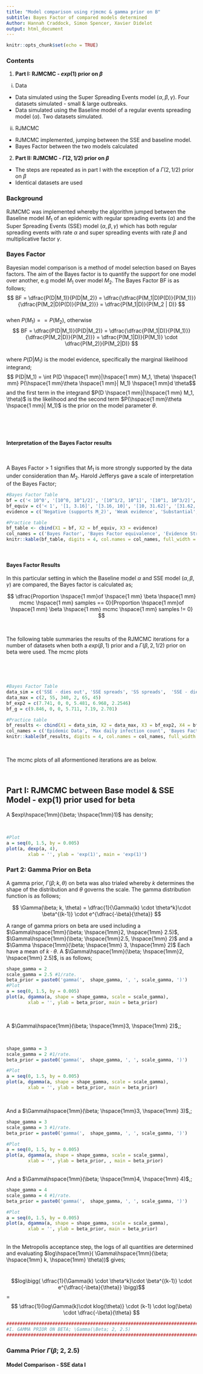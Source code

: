 ```yaml
---
title: "Model comparison using rjmcmc & gamma prior on B"
subtitle: Bayes Factor of compared models determined
Author: Hannah Craddock, Simon Spencer, Xavier Didelot
output: html_document
---
```


```r
knitr::opts_chunk$set(echo = TRUE)
```

### Contents

1. **Part I: RJMCMC - $exp(1)$ prior on $\beta$**
i. Data
- Data simulated using the Super Spreading Events model $(\alpha, \beta, \gamma)$. Four datasets simulated - small & large outbreaks.
- Data simulated using the Baseline model of a regular events spreading model $(\alpha)$. Two datasets simulated. 
ii. RJMCMC
- RJMCMC implemented, jumping between the SSE and baseline model.
- Bayes Factor between the two models calculated 

2. **Part II: RJMCMC - $\Gamma(2, 1/2)$ prior on $\beta$**
- The steps are repeated as in part I with the exception of a $\Gamma(2, 1/2)$ prior on $\beta$
- Identical datasets are used 

### Background
RJMCMC was implemented whereby the algorithm jumped between the Baseline model $M_1$ of an epidemic with regular spreading events $(\alpha)$ and the Super Spreading Events (SSE) model $(\alpha, \beta, \gamma)$ which has both regular spreading events with rate $\alpha$ and super spreading events with rate $\beta$ and multiplicative factor $\gamma$.

### Bayes Factor

Bayesian model comparison is a method of model selection based on Bayes factors. The aim of the Bayes factor is to quantify the support for one model over another, e.g model $M_1$ over model $M_2$. The Bayes Factor BF is as follows;
\
$$ BF =  \dfrac{P(D|M_1)}{P(D|M_2)} =   \dfrac{\dfrac{P(M_1|D)P(D)}{P(M_1)}}{\dfrac{P(M_2|D)P(D)}{P(M_2)}} = \dfrac{P(M_1|D)}{P(M_2 | D)}
$$ 
\
when $P(M_1) == P(M_2)$, otherwise
\
$$ BF =  \dfrac{P(D|M_1)}{P(D|M_2)} =   \dfrac{\dfrac{P(M_1|D)}{P(M_1)}}{\dfrac{P(M_2|D)}{P(M_2)}} = \dfrac{P(M_1|D)}{P(M_1)} \cdot \dfrac{P(M_2)}{P(M_2|D)}
$$ 
\
where $P(D|M_1)$ is the model evidence, specifically the marginal likelihood integrand;
\
$$ P(D|M_1) = \int P(D \hspace{1 mm}|\hspace{1 mm} M_1, \theta) \hspace{1 mm} P(\hspace{1 mm}\theta \hspace{1 mm}| M_1) \hspace{1 mm}d \theta$$
and the first term in the integrand $P(D \hspace{1 mm}|\hspace{1 mm} M_1, \theta)$ is the likelihood and the second term $P(\hspace{1 mm}\theta \hspace{1 mm}| M_1)$ is the prior on the model parameter $\theta$. 

\

\

#### Interpretation of the Bayes Factor results 

\

A Bayes Factor > 1 signifies that $M_1$ is more strongly supported by the data under consideration than $M_2$. Harold Jefferys gave a scale of interpretation of the Bayes Factor;
\
```r

#Bayes Factor Table
bf = c('< 10^0', '[10^0, 10^1/2]', '[10^1/2, 10^1]', '[10^1, 10^3/2]', '[10^3/2, 10^2]', '> 10^2')
bf_equiv = c('< 1', '[1, 3.16]', '[3.16, 10]', '[10, 31.62]', '[31.62, 100]', '> 100')
evidence = c('Negative (supports M_2)', 'Weak evidence', 'Substantial', 'Strong', 'Very strong', 'Decisive')

#Practice table 
bf_table <- cbind(X1 = bf, X2 = bf_equiv, X3 = evidence)
col_names = c('Bayes Factor', 'Bayes Factor equivalence', 'Evidence Strength')
knitr::kable(bf_table, digits = 4, col.names = col_names, full_width = F)

```

\

#### Bayes Factor Results

In this particular setting in which the Baseline model $\alpha$ and SSE model $(\alpha, \beta, \gamma)$ are compared, the Bayes factor is calculated as;

$$ \dfrac{Proportion \hspace{1 mm}of \hspace{1 mm} \beta \hspace{1 mm} mcmc \hspace{1 mm} samples == 0}{Proportion \hspace{1 mm}of \hspace{1 mm} \beta \hspace{1 mm} mcmc \hspace{1 mm} samples != 0} $$

\

The following table summaries the results of the RJMCMC iterations for a number of datasets when both a $exp(\beta, 1)$ prior and a $\Gamma(\beta, 2, 1/2)$ prior on beta were used. The mcmc plots 

\

\

```r

#Bayes Factor Table
data_sim = c('SSE - dies out', 'SSE spreads', 'SS spreads',  'SSE - dies out', 'Base - spreads', 'Base - spreads')
data_max = c(2, 55, 340, 2, 65, 45)
bf_exp2 = c(7.741, 0, 0, 5.481, 6.968, 2.2546)
bf_g = c(9.846, 0, 0, 5.711, 7.19, 2.701)

#Practice table 
bf_results <- cbind(X1 = data_sim, X2 = data_max, X3 = bf_exp2, X4 = bf_g)
col_names = c('Epidemic Data', 'Max daily infection count', 'Bayes Factor exp(beta; 1)', 'Bayes Factor, Gamma(2, 1/2)')
knitr::kable(bf_results, digits = 4, col.names = col_names, full_width = F)

```
\

The mcmc plots of all aformentioned iterations are as below.

\


## Part I: RJMCMC between Base model & SSE Model - exp(1) prior used for beta

A $exp\hspace{1mm}(\beta; \hspace{1mm}1)$ has density;

\

```r

#Plot
a = seq(0, 1.5, by = 0.005)
plot(a, dexp(a, 4),
        xlab = '', ylab = 'exp(1)', main = 'exp(1)')
```


### Part 2: Gamma Prior on Beta


A gamma prior, $\Gamma(\beta; k, \theta)$ on beta was also trialed whereby $k$ determines the shape of the distribution and $\theta$ governs the scale. The gamma distribution function is as follows;

$$ \Gamma(\beta; k, \theta) = \dfrac{1}{\Gamma(k) \cdot \theta^k}\cdot \beta^{(k-1)} \cdot e^{\dfrac{-\beta}{\theta}} $$

A range of gamma priors on beta are used including a $\Gamma\hspace{1mm}(\beta; \hspace{1mm}2, \hspace{1mm} 2.5)$, $\Gamma\hspace{1mm}(\beta; \hspace{1mm}2.5, \hspace{1mm} 2)$ and a $\Gamma \hspace{1mm}(\beta; \hspace{1mm} 3, \hspace{1mm} 2)$
Each have a mean of $k \cdot \theta$. A $\Gamma\hspace{1mm}(\beta; \hspace{1mm}2, \hspace{1mm} 2.5)$, is as follows;

```r
shape_gamma = 2 
scale_gamma = 2.5 #1/rate. 
beta_prior = paste0('gamma(',  shape_gamma, ', ', scale_gamma, ')')
#Plot
a = seq(0, 1.5, by = 0.005)
plot(a, dgamma(a, shape = shape_gamma, scale = scale_gamma),
        xlab = '', ylab = beta_prior, main = beta_prior)
```
\

A $\Gamma\hspace{1mm}(\beta; \hspace{1mm}3, \hspace{1mm} 2)$,;

\

```r
shape_gamma = 3 
scale_gamma = 2 #1/rate. 
beta_prior = paste0('gamma(',  shape_gamma, ', ', scale_gamma, ')')

#Plot
a = seq(0, 1.5, by = 0.005)
plot(a, dgamma(a, shape = shape_gamma, scale = scale_gamma),
        xlab = '', ylab = beta_prior, main = beta_prior)
```
\

And a $\Gamma\hspace{1mm}(\beta; \hspace{1mm}3, \hspace{1mm} 3)$,;
\
```r
shape_gamma = 3
scale_gamma = 3 #1/rate. 
beta_prior = paste0('gamma(',  shape_gamma, ', ', scale_gamma, ')')

#Plot
a = seq(0, 1.5, by = 0.005)
plot(a, dgamma(a, shape = shape_gamma, scale = scale_gamma),
        xlab = '', ylab = beta_prior, , main = beta_prior)
```
\
And a $\Gamma\hspace{1mm}(\beta; \hspace{1mm}4, \hspace{1mm} 4)$,;
\
```r
shape_gamma = 4
scale_gamma = 4 #1/rate. 
beta_prior = paste0('gamma(',  shape_gamma, ', ', scale_gamma, ')')

#Plot
a = seq(0, 1.5, by = 0.005)
plot(a, dgamma(a, shape = shape_gamma, scale = scale_gamma),
        xlab = '', ylab = beta_prior, main = beta_prior)
```
\
In the Metropolis acceptance step, the logs of all quantities are determined and evaluating $log\hspace{1mm}( \Gamma\hspace{1mm}(\beta; \hspace{1mm} k, \hspace{1mm} \theta))$ gives;

\
$$log\bigg( \dfrac{1}{\Gamma(k) \cdot \theta^k}\cdot \beta^{(k-1)} \cdot e^{\dfrac{-\beta}{\theta}} \bigg)$$
=
$$ \dfrac{1}{log\Gamma(k)\cdot klog(\theta)} \cdot (k-1) \cdot log(\beta) \cdot \dfrac{-\beta}{\theta} $$
```r

######################################################################################################
#I. GAMMA PRIOR ON BETA; \Gamma(\Beta; 2, 2.5)
######################################################################################################

```
### Gamma Prior $\Gamma$($\beta$; 2, 2.5)

#### Model Comparison - SSE data I